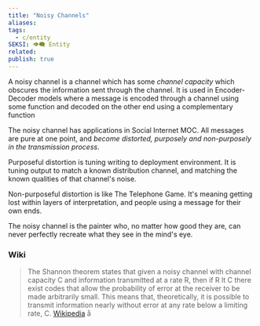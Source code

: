 ```yaml
---
title: "Noisy Channels"
aliases: 
tags:
  - c/entity
SEKSI: 👁️‍🗨️ Entity
related:
publish: true
---
```



A noisy channel is a channel which has some _channel capacity_ which obscures the information sent through the channel. It is used in <Link href="/c/encoder-decoder" className="text-[var(--color-primary)] hover:underline hover:text-[var(--color-secondary)] transition-colors font-medium">Encoder-Decoder</Link> models where a message is encoded through a channel using some function and decoded on the other end using a complementary function

The noisy channel has applications in <Link href="/c/social-internet-moc" className="text-[var(--color-primary)] hover:underline hover:text-[var(--color-secondary)] transition-colors font-medium">Social Internet MOC</Link>. All messages are pure at one point, and _become distorted, purposely and non-purposely in the transmission process_.

Purposeful distortion is <Link href="/c/tuning-writing-to-deployment-environment" className="text-[var(--color-primary)] hover:underline hover:text-[var(--color-secondary)] transition-colors font-medium">tuning writing to deployment environment</Link>. It is tuning output to match a known distribution channel, and matching the known qualities of that channel's noise.

Non-purposeful distortion is like <Link href="/c/the-telephone-game" className="text-[var(--color-primary)] hover:underline hover:text-[var(--color-secondary)] transition-colors font-medium">The Telephone Game</Link>. It's meaning getting lost within layers of interpretation, and people using a message for their own ends.

The noisy channel is the painter who, no matter how good they are, can never perfectly recreate what they see in the mind's eye.

### Wiki
> The Shannon theorem states that given a noisy channel with channel capacity C and information transmitted at a rate R, then if R lt C there exist codes that allow the probability of error at the receiver to be made arbitrarily small. This means that, theoretically, it is possible to transmit information nearly without error at any rate below a limiting rate, C.
> [Wikipedia](https://en.wikipedia.org/wiki/Noisy-channel_coding_theorem)
å